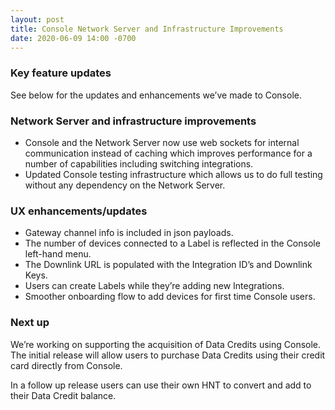 ```yaml
---
layout: post
title: Console Network Server and Infrastructure Improvements
date: 2020-06-09 14:00 -0700
---
```


### Key feature updates

See below for the updates and enhancements we’ve made to Console.

<!--truncate-->

### Network Server and infrastructure improvements

- Console and the Network Server now use web sockets for internal communication instead of caching
  which improves performance for a number of capabilities including switching integrations.
- Updated Console testing infrastructure which allows us to do full testing without any dependency
  on the Network Server.

### UX enhancements/updates

- Gateway channel info is included in json payloads.
- The number of devices connected to a Label is reflected in the Console left-hand menu.
- The Downlink URL is populated with the Integration ID’s and Downlink Keys.
- Users can create Labels while they’re adding new Integrations.
- Smoother onboarding flow to add devices for first time Console users.

### Next up

We’re working on supporting the acquisition of Data Credits using Console. The initial release will
allow users to purchase Data Credits using their credit card directly from Console.

In a follow up release users can use their own HNT to convert and add to their Data Credit balance.
